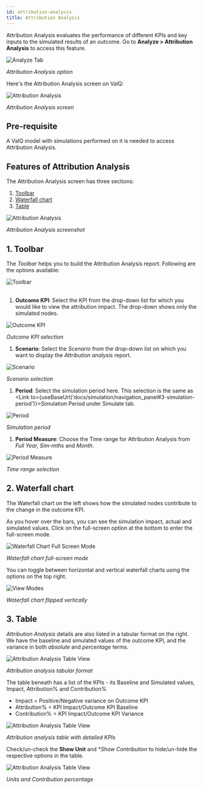 ```yaml
---
id: attribution-analysis
title: Attribution Analysis
---
```



Attribution Analysis evaluates the performance of different KPIs and key inputs to the simulated results of an outcome.
Go to **Analyze > Attribution Analysis** to access this feature.

<div style={{ textAlign: "center" }}>
  <Zoom>
    <img
      alt="Analyze Tab"
      src={useBaseUrl("/doc-images/analyze/attr-analysis-tab.png")}
    />
  </Zoom>
</div>

*Attribution Analysis option*

Here's the Attribution Analysis screen on ValQ:

<div style={{ textAlign: "center" }}>
  <Zoom>
    <img
      alt="Attribution Analysis"
      src={useBaseUrl("/doc-images/analyze/aaa-2-attr.png")}
    />
  </Zoom>
</div>

*Attribution Analysis screen*

## Pre-requisite

A ValQ model with simulations performed on it is needed to access Attribution Analysis.

## Features of Attribution Analysis

The Attribution Analysis screen has three sections:

1. [Toolbar](#1-toolbar)
1. [Waterfall chart](#2-waterfall-chart)
1. [Table](#3-table)

<div style={{ textAlign: "center" }}>
  <Zoom>
    <img
      alt="Attribution Analysis"
      src={useBaseUrl("/doc-images/analyze/aaa-14-attr.png")}
    />
  </Zoom>
</div>

_Attribution Analysis screenshot_

## 1. Toolbar

The *Toolbar* helps you to build the Attribution Analysis report. Following are the options available:

<div style={{ textAlign: "center" }}>
  <Zoom>
    <img alt="Toolbar" src={useBaseUrl("/doc-images/analyze/aaa-9-attr.png")} />
  </Zoom>
</div> <br />

1. **Outcome KPI**: Select the KPI from the drop-down list for which you would like to view the attribution impact. The drop-down shows only the simulated nodes.

 <div style={{ textAlign: "center" }}>
  <Zoom>
    <img
      alt="Outcome KPI"
      src={useBaseUrl("/doc-images/analyze/aaa-10-attr.png")}
    />
  </Zoom>
 </div>

 *Outcome KPI selection*

1. **Scenario**: Select the *Scenario* from the drop-down list on which you want to display the *Attribution analysis* report.

 <div style={{ textAlign: "center" }}>
  <Zoom>
    <img
      alt="Scenario"
      src={useBaseUrl("/doc-images/analyze/aaa-11-attr.png")}
    />
  </Zoom>
 </div>

 *Scenario selection*

1. **Period**: Select the simulation period here. This selection is the same as <Link to={useBaseUrl('docs/simulation/navigation_panel#3-simulation-period')}>Simulation Period</Link> under Simulate tab.

 <div style={{ textAlign: "center" }}>
  <Zoom>
    <img alt="Period" src={useBaseUrl("/doc-images/analyze/aaa-12-attr.png")} />
  </Zoom>
 </div>

 *Simulation period*

1. **Period Measure**: Choose the Time range for Attribution Analysis from *Full Year, Sim-mths* and *Month*.

 <div style={{ textAlign: "center" }}>
  <Zoom>
    <img
      alt="Period Measure"
      src={useBaseUrl("/doc-images/analyze/aaa-13-attr.png")}
    />
  </Zoom>
 </div>

 *Time range selection*

## 2. Waterfall chart

The Waterfall chart on the left shows how the simulated nodes contribute to the change in the outcome KPI.

As you hover over the bars, you can see the simulation impact, actual and
  simulated values. Click on the full-screen option at the bottom to enter the
  full-screen mode.

<div style={{ textAlign: "center" }}>
  <Zoom>
    <img
      alt="Waterfall Chart Full Screen Mode"
      src={useBaseUrl("/doc-images/analyze/aaa-4-attr.png")}
    />
  </Zoom>
</div>

*Waterfall chart full-screen mode*

You can toggle between horizontal and vertical waterfall charts using the options on the top right.

<div style={{ textAlign: "center" }}>
  <Zoom>
    <img
      alt="View Modes"
      src={useBaseUrl("/doc-images/analyze/aaa-5-attr.png")}
    />
  </Zoom>
</div>

*Waterfall chart flipped vertically*

## 3. Table

*Attribution Analysis* details are also listed in a tabular format on the right. 
We have the baseline and simulated values of the outcome KPI, and the variance in both *absolute* and *percentage* terms.

<div style={{ textAlign: "center" }}>
  <Zoom>
    <img
      alt="Attribution Analysis Table View"
      src={useBaseUrl("/doc-images/analyze/aaa-6-attr.png")}
    />
  </Zoom>
</div>

*Attribution analysis tabular format*

The table beneath has a list of the KPIs - its Baseline and Simulated values, Impact, Attribution% and Contribution%

- Impact = Positive/Negative variance on Outcome KPI
- Attribution% = KPI Impact/Outcome KPI Baseline
- Contribution% = KPI Impact/Outcome KPI Variance

<div style={{ textAlign: "center" }}>
  <Zoom>
    <img
      alt="Attribution Analysis Table View"
      src={useBaseUrl("/doc-images/analyze/aaa-7-attr.png")}
    />
  </Zoom>
</div>

*Attribution analysis table with detailed KPIs*

Check/un-check the **Show Unit** and **Show Contribution* to hide/un-hide the respective options in the table.

<div style={{ textAlign: "center" }}>
  <Zoom>
    <img
      alt="Attribution Analysis Table View"
      src={useBaseUrl("/doc-images/analyze/aaa-8-attr.png")}
    />
  </Zoom>
</div>

*Units and Contribution percentage*
